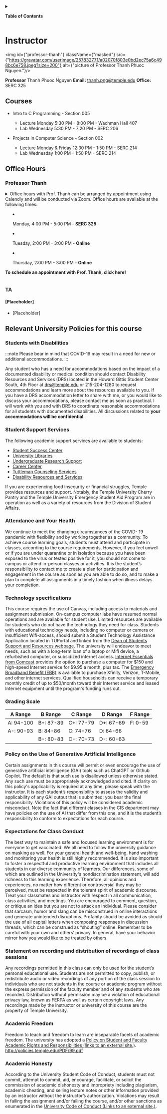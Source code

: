 
<div id={"mobile-toc"} style={{display:"flex", justifyContent:"center", alignContent:"center"}}>
<details style={{width:"75%"}}>
<summary>
<div style={{textAlign:"center"}}>

**Table of Contents**

</div>
</summary>
<left>
<TOCInline toc={toc}/>
</left>

</details>
</div>

<div className={"container"} >
<div className={"row"}>
<div className={"syllabus-content col"}>


<div  className={"container"}>
<div className={"row"}>
<div className={"col col--4"}>


# Instructor

<img id={"professor-thanh"} className={"masked"} src={"https://gravatar.com/userimage/257832771/a02070f803e0bd2ec75a6c498bc6e758.jpeg?size=200"} alt={"picture of Professor Thanh Phuoc Nguyen."}/>

**Professor** Thanh Phuoc Nguyen
**Email:** 
thanh.png@temple.edu
**Office:** SERC 325

</div>

<div className={"col col--8"}>

## Courses
- Intro to C Programming - Section 005
    - Lecture Monday 5:30 PM - 8:00 PM - Wachman Hall 407
    - Lab Wednesday 5:30 PM - 7:20 PM - SERC 206

- Projects in Computer Science - Section 002
    - Lecture Monday & Friday 12:30 PM - 1:50 PM - SERC 214
    - Lab Wednesday 1:00 PM - 1:50 PM - SERC 214

</div>
</div>

</div>

## Office Hours 

### Professor Thanh

<details>
<summary>
Office hours with Prof. Thanh can be arranged by appointment using Calendly and will be conducted via Zoom. Office hours are available at the following times:

- Monday, 4:00 PM - 5:00 PM - **SERC 325**

- Tuesday, 2:00 PM - 3:00 PM - **Online**

- Thursday, 2:00 PM - 3:00 PM - **Online**

**To schedule an appointment with Prof. Thanh, click here!**


</summary>

If the scheduling widget doesn't appear use the following Calendly link: https://calendly.com/thanh-phuoc-nguyen/office-hours

<>
{docusaurusConfig.customFields.is_pdf ? <></> : <InlineWidget url="https://calendly.com/thanh-phuoc-nguyen/office-hours" />}
</>


</details>

### TA 

#### [Placeholder]

- [Placeholder]

## Relevant University Policies for this course


### Students with Disabilities

:::note
Please bear in mind that COVID-19 may result in a need for new or additional accommodations.
:::

Any student who has a need for accommodations based on the impact of a documented disability or medical condition should contact Disability Resources and Services (DRS) located in the Howard Gittis Student Center South, 4th Floor at drs@temple.edu or 215-204-1280 to request accommodations and learn more about the resources available to you. If you have a DRS accommodation letter to share with me, or you would like to discuss your accommodations, please contact me as soon as practical. I will work with you and with DRS to coordinate reasonable accommodations for all students with documented disabilities. All discussions related to **your accommodations will be confidential**.


### Student Support Services

The following academic support services are available to students:

- [Student Success Center](https://studentsuccess.temple.edu/)
- [University Libraries](https://library.temple.edu/webpages/remote-learner-support)
- [Undergraduate Research Support](http://www.temple.edu/vpus/research/index.html)
- [Career Center](https://www.temple.edu/life-at-temple/students/careers-and-internships/career-center)
- [Tuttleman Counseling Services](https://counseling.temple.edu/access-services)
- [Disability Resources and Services](https://disabilityresources.temple.edu/)

If you are experiencing food insecurity or financial struggles, Temple provides resources and
support. Notably, the Temple University Cherry Pantry and the Temple University Emergency
Student Aid Program are in operation as well as a variety of resources from the Division of
Student Affairs.



### Attendance and Your Health

We continue to meet the changing circumstances of the COVID- 19 pandemic with flexibility and by working together as a community. To achieve course learning goals, students must attend and participate in classes, according to the course requirements. However, if you feel unwell or if you are under quarantine or in isolation because you have been exposed to the virus or tested positive for it, you should not come to campus or attend in-person classes or activities. It is the student’s responsibility to contact me to create a plan for participation and engagement in the course as soon as you are able to do so, and to make a plan to complete all assignments in a timely fashion when illness delays your completion.

### Technology specifications

This course requires the use of Canvas, including access to materials and assignment submission.
On-campus computer labs have resumed normal operations and are available for student use.
Limited resources are available for students who do not have the technology they need for class. Students with educational technology needs, including no computer or camera or insufficient Wifi-access, should submit a Student Technology Assistance Application located in TUPortal and linked from the [Dean of Students Support and Resources webpage](https://deanofstudents.temple.edu/support-and-resources). The university will endeavor to meet needs, such as with a long-term loan of a laptop or Mifi device, a refurbished computer, or subsidized internet access. [Internet Essentials from Comcast](https://www.internetessentials.com/) provides the option to purchase a computer for $150 and high-speed Internet service for $9.95 a month, plus tax. The [Emergency Broadband Benefit (EBB)](https://www.fcc.gov/broadbandbenefit) is available to purchase Xfinity, Verizon, T-Mobile, and other internet services. Qualified households can receive a temporary monthly credit of up to $50/month toward their Internet service and leased Internet equipment until the program's funding runs out.

### Grading Scale

| A Range   | B Range   | C Range   | D Range   | F Range |
|-----------|-----------|-----------|-----------|---------|
| A: 94-100 | B+: 87-89 | C+: 77-79 | D+: 67-69 | F: 0-59 |
| A-: 90-93 | B: 84-86  | C: 74-76  | D: 64-66  |         |
|           | B-: 80-83 | C-: 70-73 | D-: 60-63 |         |

### Policy on the Use of Generative Artificial Intelligence
Certain assignments in this course will permit or even encourage the use of generative artificial intelligence (GAI) tools such as ChatGPT or Github Copilot. The default is that such use is disallowed unless otherwise stated. Any such use must be appropriately acknowledged and cited. If clarity on this policy's applicability is required at any time, please speak with the instructor. It is each student’s responsibility to assess the validity and applicability of any GAI output that is submitted; you bear the final responsibility. Violations of this policy will be considered academic misconduct. Note the fact that different classes in the CIS department may have policies on the use of AI that differ from this one, and it is the student’s responsibility to conform to expectations for each course.

### Expectations for Class Conduct
The best way to maintain a safe and focused learning environment is for everyone to get vaccinated. We all need to follow the university guidance on masking as well. For your general health and well-being, hand washing and monitoring your health is still highly recommended.
It is also important to foster a respectful and productive learning environment that includes all students in our diverse community of learners. Our differences, some of which are outlined in the University's nondiscrimination statement, will add richness to this learning experience. Therefore, all opinions and experiences, no matter how different or controversial they may be perceived, must be respected in the tolerant spirit of academic discourse.
Treat your classmates and instructor with respect in all communication, class activities, and meetings. You are encouraged to comment, question, or critique an idea but you are not to attack an individual. Please consider that sarcasm, humor and slang can be misconstrued in online interactions and generate unintended disruptions. Profanity should be avoided as should the use of all capital letters when composing responses in discussion threads, which can be construed as “shouting” online. Remember to be careful with your own and others’ privacy. In general, have your behavior mirror how you would like to be treated by others.

### Statement on recording and distribution of recordings of class sessions

Any recordings permitted in this class can only be used for the student’s personal
educational use. Students are not permitted to copy, publish, or redistribute audio or video
recordings of any portion of the class session to individuals who are not students in the
course or academic program without the express permission of the faculty member and
of any students who are recorded. Distribution without permission may be a violation of
educational privacy law, known as FERPA as well as certain copyright laws. Any
recordings made by the instructor or university of this course are the property of Temple
University.

### Academic Freedom

Freedom to teach and freedom to learn are inseparable facets of academic freedom. The
university has adopted a [Policy on Student and Faculty Academic Rights and Responsibilities (links to an external site.)](https://secretary.temple.edu/policies).
http://policies.temple.edu/PDF/99.pdf

### Academic Honesty

According to the University Student Code of Conduct, students must not commit, attempt to
commit, aid, encourage, facilitate, or solicit the commission of academic dishonesty and
impropriety including plagiarism, academic cheating, and selling lecture notes or other information
provided by an instructor without the instructor’s authorization. Violations may result in failing the assignment and/or failing the course, and/or other sanctions as enumerated in the [University Code of Conduct (Links to an external site.)](https://studentconduct.temple.edu/policies).

</div>
<div className={"col col--4 margin--none"}>
<TOC toc={toc} />

</div>
</div>

</div>